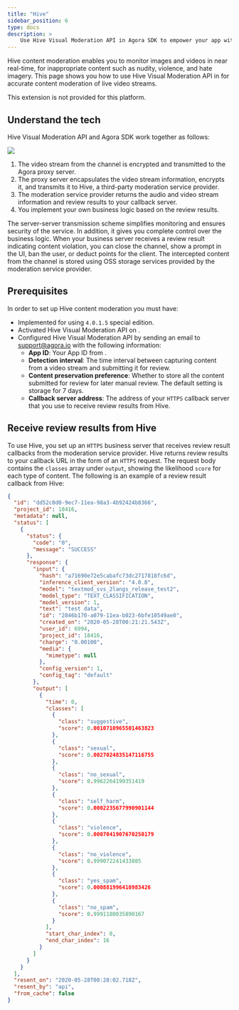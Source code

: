 ```yaml
---
title: "Hive"
sidebar_position: 6
type: docs
description: >
    Use Hive Visual Moderation API in Agora SDK to empower your app with accurate content moderation
---
```


Hive content moderation enables you to monitor images and videos in near real-time, for inappropriate content such as nudity, violence, and hate imagery. This page shows you how to use Hive Visual Moderation API in <Vg k="VSDK"/> for accurate content moderation of live video streams.

<PlatformWrapper notAllowed="android">
<PlatformWrapper notAllowed="ios">
This extension is not provided for this platform.
</PlatformWrapper>
</PlatformWrapper>
<PlatformWrapper notAllowed="web">
<PlatformWrapper notAllowed="macos">
<PlatformWrapper notAllowed="windows">
<PlatformWrapper notAllowed="flutter">
<PlatformWrapper notAllowed="react-native">

## Understand the tech

Hive Visual Moderation API and Agora SDK work together as follows:

![](/images/extensions-marketplace/hive-diagram.png)

1. The video stream from the channel is encrypted and transmitted to the Agora proxy server.
2. The proxy server encapsulates the video stream information, encrypts it, and transmits it to Hive, a third-party moderation service provider.
3. The moderation service provider returns the audio and video stream information and review results to your callback server.
4. You implement your own business logic based on the review results.

The server-server transmission scheme simplifies monitoring and ensures security of the service. In addition, it gives you complete control over the business logic. When your business server receives a review result indicating content violation, you can close the channel, show a prompt in the UI, ban the user, or deduct points for the client. The intercepted content from the channel is stored using OSS storage services provided by the moderation service provider.

## Prerequisites

In order to set up Hive content moderation you must have:

- Implemented <Link to="../../../interactive-live-streaming/get-started/get-started-sdk"><Vg k="GET_STARTED"/> for <Vg k="ILS" /></Link> using <Vg k="VSDK" /> `4.0.1.5` special edition.
- Activated <Link to="{{Global.AGORA_CONSOLE_URL}}/marketplace/extension/introduce?serviceName=hive">Hive Visual Moderation API</Link> on <Vg k="CONSOLE" />.
- Configured Hive Visual Moderation API by sending an email to support@agora.io with the following information:
    - **App ID**: Your App ID from <Vg k="CONSOLE"/>.
    - **Detection interval**: The time interval between capturing content from a video stream and submitting it for review. 
    - **Content preservation preference**:	Whether to store all the content submitted for review for later manual review. The default setting is storage for 7 days.
    - **Callback server address**:	The address of your `HTTPS` callback server that you use to receive review results from Hive.

## Receive review results from Hive

To use Hive, you set up an `HTTPS` business server that receives review result callbacks from the moderation service provider. Hive returns review results to your callback URL in the form of an `HTTPS` request. The request body contains the `classes` array under `output`, showing the likelihood `score` for each type of content. The following is an example of a review result callback from Hive:

```json
{
  "id": "dd52c0d0-9ec7-11ea-98a3-4b92424b8366",
  "project_id": 18416,
  "metadata": null,
  "status": [
    {
      "status": {
        "code": "0",
        "message": "SUCCESS"
      },
      "response": {
        "input": {
          "hash": "a71690e72e5cabafc73dc2717818fc6d",
          "inference_client_version": "4.0.8",
          "model": "textmod_svs_2langs_release_test2",
          "model_type": "TEXT_CLASSIFICATION",
          "model_version": 1,
          "text": "test data",
          "id": "2846b170-a079-11ea-b023-6bfe10549ae0",
          "created_on": "2020-05-28T00:21:21.543Z",
          "user_id": 6994,
          "project_id": 18416,
          "charge": "0.00100",
          "media": {
            "mimetype": null
          },
          "config_version": 1,
          "config_tag": "default"
        },
        "output": [
          {
            "time": 0,
            "classes": [
              {
                "class": "suggestive",
                "score": 0.0010710965501463823
              },
              {
                "class": "sexual",
                "score": 0.0027024835147116755
              },
              {
                "class": "no_sexual",
                "score": 0.9962264199351419
              },
              {
                "class": "self_harm",
                "score": 0.0002235677990901144
              },
              {
                "class": "violence",
                "score": 0.0007041907670250179
              },
              {
                "class": "no_violence",
                "score": 0.999072241433885
              },
              {
                "class": "yes_spam",
                "score": 0.000881996410983426
              },
              {
                "class": "no_spam",
                "score": 0.9991180035890167
              }
            ],
            "start_char_index": 0,
            "end_char_index": 16
          }
        ]
      }
    }
  ],
  "resent_on": "2020-05-28T00:28:02.718Z",
  "resent_by": "api",
  "from_cache": false
}
```

</PlatformWrapper>
</PlatformWrapper>
</PlatformWrapper>
</PlatformWrapper>
</PlatformWrapper>